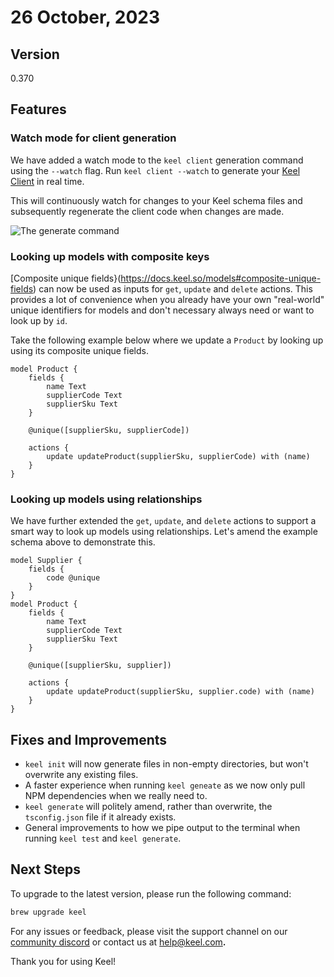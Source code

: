 # 26 October, 2023

## Version

0.370

## Features

### Watch mode for client generation

We have added a watch mode to the `keel client` generation command using the `--watch` flag.  Run `keel client --watch` to generate your [Keel Client](https://docs.keel.so/keel-auth-with-nextjs/building-the-backend#generating-the-keel-client) in real time.

This will continuously watch for changes to your Keel schema files and subsequently regenerate the client code when changes are made.

![The generate command](/release-notes/0-370-keel-client-watch.png)

### Looking up models with composite keys

[Composite unique fields}(https://docs.keel.so/models#composite-unique-fields) can now be used as inputs for `get`, `update` and `delete` actions. This provides a lot of convenience when you already have your own "real-world" unique identifiers for models and don't necessary always need or want to look up by `id`.

Take the following example below where we update a `Product` by looking up using its composite unique fields.

```keel
model Product {
    fields {
        name Text
        supplierCode Text
        supplierSku Text
    }

    @unique([supplierSku, supplierCode])

    actions {
        update updateProduct(supplierSku, supplierCode) with (name)
    }
}
```

### Looking up models using relationships

We have further extended the `get`, `update`, and `delete` actions to support a smart way to look up models using relationships.  Let's amend the example schema above to demonstrate this.

```keel
model Supplier {
    fields {
        code @unique
    }
}
model Product {
    fields {
        name Text
        supplierCode Text
        supplierSku Text
    }

    @unique([supplierSku, supplier])

    actions {
        update updateProduct(supplierSku, supplier.code) with (name)
    }
}
```

## Fixes and Improvements

 - `keel init` will now generate files in non-empty directories, but won't overwrite any existing files.
 - A faster experience when running `keel geneate` as we now only pull NPM dependencies when we really need to.
 - `keel generate` will politely amend, rather than overwrite, the `tsconfig.json` file if it already exists.
 - General improvements to how we pipe output to the terminal when running `keel test` and `keel generate`.


## Next Steps

To upgrade to the latest version, please run the following command:

```bash
brew upgrade keel
```

For any issues or feedback, please visit the support channel on our [community discord](https://keel.so/discord) or contact us at [help@keel.com](mailto:help@keel.com)**.**

Thank you for using Keel!
